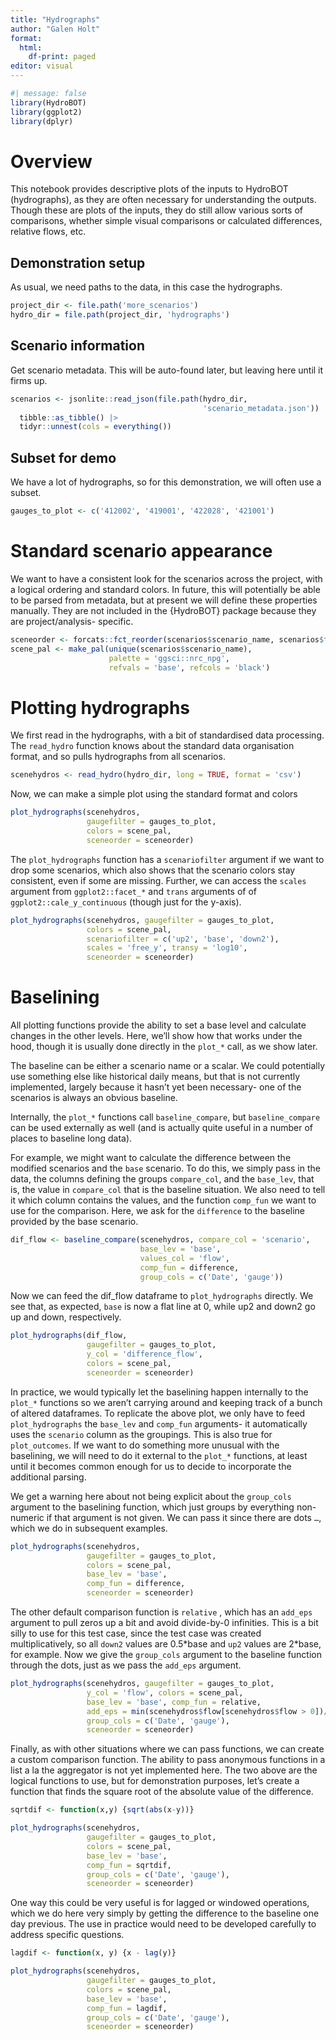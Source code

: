 ```yaml
---
title: "Hydrographs"
author: "Galen Holt"
format:
  html:
    df-print: paged
editor: visual
---
```


```r
#| message: false
library(HydroBOT)
library(ggplot2)
library(dplyr)
```

# Overview

This notebook provides descriptive plots of the inputs to HydroBOT (hydrographs), as they are often necessary for understanding the outputs. Though these are plots of the inputs, they do still allow various sorts of comparisons, whether simple visual comparisons or calculated differences, relative flows, etc.

## Demonstration setup

As usual, we need paths to the data, in this case the hydrographs.

```r
project_dir <- file.path('more_scenarios')
hydro_dir = file.path(project_dir, 'hydrographs')
```

## Scenario information

Get scenario metadata. This will be auto-found later, but leaving here until it firms up.

```r
scenarios <- jsonlite::read_json(file.path(hydro_dir, 
                                           'scenario_metadata.json')) |> 
  tibble::as_tibble() |> 
  tidyr::unnest(cols = everything())
```

## Subset for demo

We have a lot of hydrographs, so for this demonstration, we will often use a subset.

```r
gauges_to_plot <- c('412002', '419001', '422028', '421001')
```

# Standard scenario appearance

We want to have a consistent look for the scenarios across the project, with a logical ordering and standard colors. In future, this will potentially be able to be parsed from metadata, but at present we will define these properties manually. They are not included in the {HydroBOT} package because they are project/analysis- specific.

```r
sceneorder <- forcats::fct_reorder(scenarios$scenario_name, scenarios$flow_multiplier)
scene_pal <- make_pal(unique(scenarios$scenario_name), 
                      palette = 'ggsci::nrc_npg', 
                      refvals = 'base', refcols = 'black')
```

# Plotting hydrographs

We first read in the hydrographs, with a bit of standardised data processing. The `read_hydro` function knows about the standard data organisation format, and so pulls hydrographs from all scenarios.

```r
scenehydros <- read_hydro(hydro_dir, long = TRUE, format = 'csv')
```

Now, we can make a simple plot using the standard format and colors

```r
plot_hydrographs(scenehydros, 
                 gaugefilter = gauges_to_plot, 
                 colors = scene_pal,
                 sceneorder = sceneorder)

```

The `plot_hydrographs` function has a `scenariofilter` argument if we want to drop some scenarios, which also shows that the scenario colors stay consistent, even if some are missing. Further, we can access the `scales` argument from `ggplot2::facet_*` and `trans` arguments of of `ggplot2::cale_y_continuous` (though just for the y-axis).

```r
plot_hydrographs(scenehydros, gaugefilter = gauges_to_plot, 
                 colors = scene_pal,
                 scenariofilter = c('up2', 'base', 'down2'), 
                 scales = 'free_y', transy = 'log10',
                 sceneorder = sceneorder)
```

# Baselining

All plotting functions provide the ability to set a base level and calculate changes in the other levels. Here, we'll show how that works under the hood, though it is usually done directly in the `plot_*` call, as we show later.

The baseline can be either a scenario name or a scalar. We could potentially use something else like historical daily means, but that is not currently implemented, largely because it hasn't yet been necessary- one of the scenarios is always an obvious baseline.

Internally, the `plot_*` functions call `baseline_compare`, but `baseline_compare` can be used externally as well (and is actually quite useful in a number of places to baseline long data).

For example, we might want to calculate the difference between the modified scenarios and the `base` scenario. To do this, we simply pass in the data, the columns defining the groups `compare_col`, and the `base_lev`, that is, the value in `compare_col` that is the baseline situation. We also need to tell it which column contains the values, and the function `comp_fun` we want to use for the comparison. Here, we ask for the `difference` to the baseline provided by the base scenario.

```r
dif_flow <- baseline_compare(scenehydros, compare_col = 'scenario', 
                             base_lev = 'base', 
                             values_col = 'flow', 
                             comp_fun = difference,
                             group_cols = c('Date', 'gauge'))
```

Now we can feed the dif_flow dataframe to `plot_hydrographs` directly. We see that, as expected, `base` is now a flat line at 0, while up2 and down2 go up and down, respectively.

```r
plot_hydrographs(dif_flow, 
                 gaugefilter = gauges_to_plot, 
                 y_col = 'difference_flow', 
                 colors = scene_pal,
                 sceneorder = sceneorder)
```

In practice, we would typically let the baselining happen internally to the `plot_*` functions so we aren't carrying around and keeping track of a bunch of altered dataframes. To replicate the above plot, we only have to feed `plot_hydrographs` the `base_lev` and `comp_fun` arguments- it automatically uses the `scenario` column as the groupings. This is also true for `plot_outcomes`. If we want to do something more unusual with the baselining, we will need to do it external to the `plot_*` functions, at least until it becomes common enough for us to decide to incorporate the additional parsing.

We get a warning here about not being explicit about the `group_cols` argument to the baselining function, which just groups by everything non-numeric if that argument is not given. We can pass it since there are dots `…`, which we do in subsequent examples.

```r
plot_hydrographs(scenehydros, 
                 gaugefilter = gauges_to_plot,
                 colors = scene_pal, 
                 base_lev = 'base', 
                 comp_fun = difference,
                 sceneorder = sceneorder)
```

The other default comparison function is `relative` , which has an `add_eps` argument to pull zeros up a bit and avoid divide-by-0 infinities. This is a bit silly to use for this test case, since the test case was created multiplicatively, so all `down2` values are 0.5\*base and `up2` values are 2\*base, for example. Now we give the `group_cols` argument to the baseline function through the dots, just as we pass the `add_eps` argument.

```r
plot_hydrographs(scenehydros, gaugefilter = gauges_to_plot, 
                 y_col = 'flow', colors = scene_pal, 
                 base_lev = 'base', comp_fun = relative, 
                 add_eps = min(scenehydros$flow[scenehydros$flow > 0])/10,
                 group_cols = c('Date', 'gauge'),
                 sceneorder = sceneorder)
```

Finally, as with other situations where we can pass functions, we can create a custom comparison function. The ability to pass anonymous functions in a list a la the aggregator is not yet implemented here. The two above are the logical functions to use, but for demonstration purposes, let's create a function that finds the square root of the absolute value of the difference.

```r
sqrtdif <- function(x,y) {sqrt(abs(x-y))}
```

```r
plot_hydrographs(scenehydros, 
                 gaugefilter = gauges_to_plot,
                 colors = scene_pal, 
                 base_lev = 'base', 
                 comp_fun = sqrtdif,
                 group_cols = c('Date', 'gauge'),
                 sceneorder = sceneorder)
```

One way this could be very useful is for lagged or windowed operations, which we do here very simply by getting the difference to the baseline one day previous. The use in practice would need to be developed carefully to address specific questions.

```r
lagdif <- function(x, y) {x - lag(y)}
```

```r
plot_hydrographs(scenehydros, 
                 gaugefilter = gauges_to_plot,
                 colors = scene_pal, 
                 base_lev = 'base', 
                 comp_fun = lagdif,
                 group_cols = c('Date', 'gauge'),
                 sceneorder = sceneorder)
```
